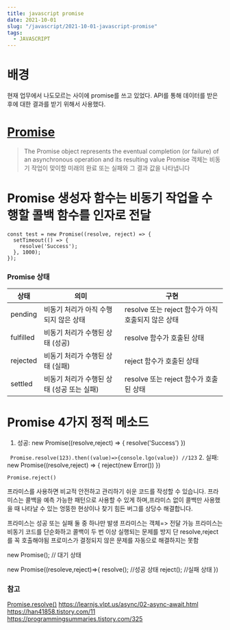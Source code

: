 ```yaml
---
title: javascript promise
date: 2021-10-01
slug: "/javascript/2021-10-01-javascript-promise"
tags:
  - JAVASCRIPT
--- 
```



# 배경
현재 업무에서 나도모르는 사이에 promise를 쓰고 있었다.
API를 통해 데이터를 받은 후에 대한 결과를 받기 위해서 사용했다.

# [Promise](https://developer.mozilla.org/ko/docs/Web/JavaScript/Reference/Global_Objects/Promise)
> The Promise object represents the eventual completion (or failure) of an asynchronous operation and its resulting value
> Promise 객체는 비동기 작업이 맞이할 미래의 완료 또는 실패와 그 결과 값을 나타냅니다

# Promise 생성자 함수는 비동기 작업을 수행할 콜백 함수를 인자로 전달
```
const test = new Promise((resolve, reject) => {
  setTimeout(() => {
    resolve('Success');
  }, 1000);
});
```

### Promise 상태 

|상태|의미|구현|
|---|---|---|
|pending|비동기 처리가 아직 수행되지 않은 상태|resolve 또는 reject 함수가 아직 호출되지 않은 상태|
|fulfilled|비동기 처리가 수행된 상태 (성공)|resolve 함수가 호출된 상태|
|rejected|비동기 처리가 수행된 상태 (실패)|reject 함수가 호출된 상태|
|settled|비동기 처리가 수행된 상태 (성공 또는 실패)|resolve 또는 reject 함수가 호출된 상태|


# Promise 4가지 정적 메소드
1. 성공: new Promise((resolve,reject) => { resolve('Success') })

` Promise.resolve(123).then((value)=>{console.lgo(value}) //123`
2. 실패: new Promise((resolve,reject) => { reject(new Error()) })

`Promise.reject()`


프라미스를 사용하면 비교적 안전하고 관리하기 쉬운 코드를 작성할 수 있습니다.
프라미스는 콜백을 예측 가능한 패턴으로 사용할 수 있게 하며,프라미스 없이 콜백만 사용했을 때 나타날 수 있는 엉뚱한 현상이나 찾기 힘든 버그를 상당수 해결합니다.

프라미스는 성공 또는 실패 둘 중 하나만 발생
프라미스는 객체=> 전달 가능
프라미스는 비동기 코드를 단순화하고 콜백이 두 번 이상 실행되는 문제를 방지
단 resolve,reject를 꼭 호출해야됨
프로미스가 결정되지 않은 문제를 자동으로 해결하지는 못함

new Promise(); // 대기 상태

new Promise((resoleve,reject)=>{
	resolve(); 
	//성공 상태
	reject(); 
	//실패 상태
})



### 참고
[Promise.resolve()](https://developer.mozilla.org/ko/docs/Web/JavaScript/Reference/Global_Objects/Promise/resolve)
https://learnjs.vlpt.us/async/02-async-await.html
https://han41858.tistory.com/11
https://programmingsummaries.tistory.com/325
